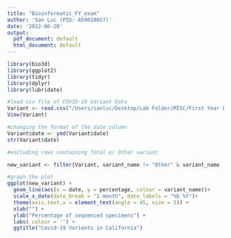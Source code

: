 ```yaml
---
title: "Bioinformatic_FY_exam"
author: 'San Luc (PID: A59010657)'
date: '2022-06-20'
output:
  pdf_document: default
  html_document: default
---
```


```r
library(bio3d)
library(ggplot2)
library(tidyr)
library(dplyr)
library(lubridate)
```

```r
#load csv file of COVID-19 Variant Data
Variant <- read.csv("/Users/sanluc/Desktop/Lab Folder/MISC/First Year Exam/covid19_variants.csv")
View(Variant)
```

```r
#changing the format of the date column
Variant$date <- ymd(Variant$date)
str(Variant$date)
```
```r
#excluding rows containing Total or Other variant

new_variant <- filter(Variant, variant_name != "Other" & variant_name != "Total")
```

```r
#graph the plot
ggplot(new_variant) + 
  geom_line(aes(x = date, y = percentage, colour = variant_name))+ 
  scale_x_date(date_break = "1 month", date_labels = "%b %Y")+
  theme(axis.text.x = element_text(angle = 45, size = 5)) + 
  xlab("") + 
  ylab("Percentage of sequenced specimens") +
  labs( colour = '') +
  ggtitle("Covid-19 Variants in California")
```



